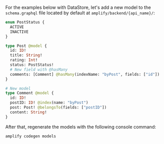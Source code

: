 For the examples below with DataStore, let's add a new model to the `schema.graphql` file located by default at `amplify/backend/{api_name}/`:

```graphql
enum PostStatus {
  ACTIVE
  INACTIVE
}

type Post @model {
  id: ID!
  title: String!
  rating: Int!
  status: PostStatus!
  # New field with @hasMany
  comments: [Comment] @hasMany(indexName: "byPost", fields: ["id"])
}

# New model
type Comment @model {
  id: ID!
  postID: ID! @index(name: "byPost")
  post: Post! @belongsTo(fields: ["postID"])
  content: String!
}
```

After that, regenerate the models with the following console command:

```bash
amplify codegen models
```
